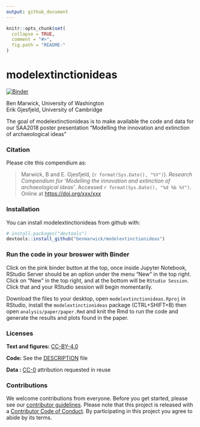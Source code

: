 ```yaml
---
output: github_document
---
```


<!-- README.md is generated from README.Rmd. Please edit that file -->

```r
knitr::opts_chunk$set(
  collapse = TRUE,
  comment = "#>",
  fig.path = "README-"
)
```

# modelextinctionideas

[![Binder](http://mybinder.org/badge.svg)](http://mybinder.org/v2/gh/benmarwick/modelextinctionideas/master)

Ben Marwick, University of Washington    
Erik Gjesfjeld, University of Cambridge     

The goal of modelextinctionideas is to make available the code and data for our SAA2018 poster presentation "Modelling the innovation and extinction of archaeological ideas"

### Citation

Please cite this compendium as:

> Marwick, B and E. Gjesfjeld, (`r format(Sys.Date(), "%Y")`). _Research Compendium for 'Modelling the innovation and extinction of archaeological ideas'_. Accessed `r format(Sys.Date(), "%d %b %Y")`. Online at <https://doi.org/xxx/xxx>

### Installation

You can install modelextinctionideas from github with:

```r
# install.packages("devtools")
devtools::install_github("benmarwick/modelextinctionideas")
```

### Run the code in your broswer with Binder

Click on the pink binder button at the top, once inside Jupyter Notebook, RStudio Server should be an option under the menu "New" in the top right. Click on "New" in the top right, and at the bottom will be `RStudio Session`. Click that and your RStudio session will begin momentarily.

Download the files to your desktop, open `modelextinctionideas.Rproj` in RStudio, install the `modelextinctionideas` package (CTRL+SHIFT+B) then open `analysis/paper/paper.Rmd` and knit the Rmd to run the code and generate the results and plots found in the paper. 

### Licenses

**Text and figures:**  [CC-BY-4.0](http://creativecommons.org/licenses/by/4.0/)

**Code:** See the [DESCRIPTION](DESCRIPTION) file

$\textbf{Data :}$ [CC-0](http://creativecommons.org/publicdomain/zero/1.0/) attribution requested in reuse

### Contributions

We welcome contributions from everyone. Before you get started, please see our [contributor guidelines](CONTRIBUTING.md). Please note that this project is released with a [Contributor Code of Conduct](CONDUCT.md). By participating in this project you agree to abide by its terms.
